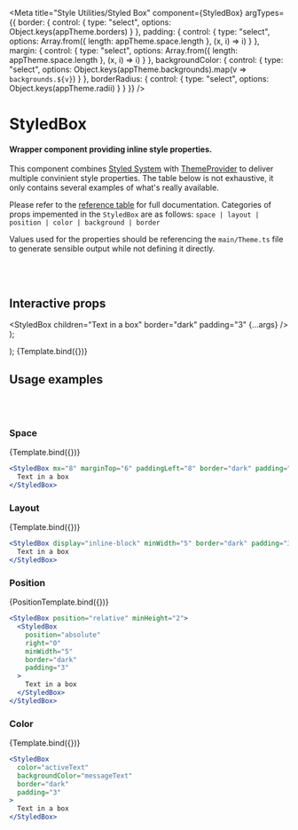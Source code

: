 
<Meta
  title="Style Utilities/Styled Box"
  component={StyledBox}
  argTypes={{
    border: {
      control: { type: "select", options: Object.keys(appTheme.borders) }
    },
    padding: {
      control: {
        type: "select",
        options: Array.from({ length: appTheme.space.length }, (x, i) => i)
      }
    },
    margin: {
      control: {
        type: "select",
        options: Array.from({ length: appTheme.space.length }, (x, i) => i)
      }
    },
    backgroundColor: {
      control: {
        type: "select",
        options: Object.keys(appTheme.backgrounds).map(v => `backgrounds.${v}`)
      }
    },
    borderRadius: {
      control: { type: "select", options: Object.keys(appTheme.radii) }
    }
  }}
/>

# StyledBox

#### Wrapper component providing inline style properties.

This component combines [Styled System](https://styled-system.com/) with [ThemeProvider](https://styled-components.com/docs/advanced#theming) to deliver multiple convinient style properties.
The table below is not exhaustive, it only contains several examples of what's really available.

Please refer to the [reference table](https://styled-system.com/table) for full documentation.
Categories of props impemented in the `StyledBox` are as follows: `space | layout | position | color | background | border`

Values used for the properties should be referencing the `main/Theme.ts` file to generate sensible output while not defining it directly.

<br />
<br />

## Interactive props

  <StyledBox children="Text in a box" border="dark" padding="3" {...args} />
);

  <StyledBox position="relative" minHeight="2">
    <StyledBox children="Text in a box" border="dark" padding="3" {...args} />
  </StyledBox>
);

<Canvas>
  <Story
    name="Default"
    args={{
      children: "Text in a box",
      backgroundColor: "backgrounds.content",
      padding: 3,
      margin: 2,
      border: "dark",
      borderRadius: "light"
    }}
  >
    {Template.bind({})}
  </Story>
</Canvas>

<ArgsTable story="Default" />

## Usage examples

<br />
<br />

### Space

<Canvas>
  <Story name="Space" args={{ mx: 8, marginTop: 6, paddingLeft: 8 }}>
    {Template.bind({})}
  </Story>
</Canvas>

```jsx
<StyledBox mx="8" marginTop="6" paddingLeft="8" border="dark" padding="3">
  Text in a box
</StyledBox>
```

### Layout

<Canvas>
  <Story name="Layout" args={{ display: "inline-block", minWidth: 5 }}>
    {Template.bind({})}
  </Story>
</Canvas>

```jsx
<StyledBox display="inline-block" minWidth="5" border="dark" padding="3">
  Text in a box
</StyledBox>
```

### Position

<Canvas>
  <Story name="Position" args={{ position: "absolute", right: 0 }}>
    {PositionTemplate.bind({})}
  </Story>
</Canvas>

```jsx
<StyledBox position="relative" minHeight="2">
  <StyledBox
    position="absolute"
    right="0"
    minWidth="5"
    border="dark"
    padding="3"
  >
    Text in a box
  </StyledBox>
</StyledBox>
```

### Color

<Canvas>
  <Story
    name="Color"
    args={{ color: "activeText", backgroundColor: "messageText" }}
  >
    {Template.bind({})}
  </Story>
</Canvas>

```jsx
<StyledBox
  color="activeText"
  backgroundColor="messageText"
  border="dark"
  padding="3"
>
  Text in a box
</StyledBox>
```
